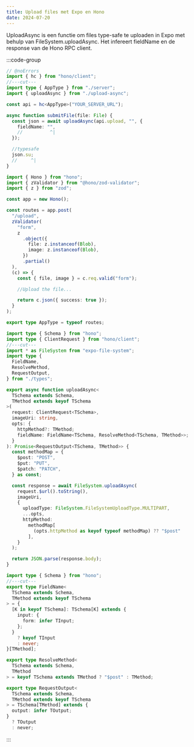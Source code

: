 ```yaml
---
title: Upload files met Expo en Hono
date: 2024-07-20
---
```


UploadAsync is een functie om files type-safe te uploaden in Expo met behulp van FileSystem.uploadAsync. Het infereert fieldName en de response van de Hono RPC client.

:::code-group

```ts [client] filename="client.tsx"
// @noErrors
import { hc } from "hono/client";
//---cut---
import type { AppType } from "./server";
import { uploadAsync } from "./upload-async";

const api = hc<AppType>("YOUR_SERVER_URL");

async function submitFile(file: File) {
  const json = await uploadAsync(api.upload, "", {
    fieldName: "",
    //          ^|
  });

  //typesafe
  json.su;
  //     ^|
}
```

```ts [server] filename="server.ts"
import { Hono } from "hono";
import { zValidator } from "@hono/zod-validator";
import { z } from "zod";

const app = new Hono();

const routes = app.post(
  "/upload",
  zValidator(
    "form",
    z
      .object({
        file: z.instanceof(Blob),
        image: z.instanceof(Blob),
      })
      .partial()
  ),
  (c) => {
    const { file, image } = c.req.valid("form");

    //Upload the file...

    return c.json({ success: true });
  }
);

export type AppType = typeof routes;
```

```ts [upload-async] filename="upload-async.ts"
import type { Schema } from "hono";
import type { ClientRequest } from "hono/client";
//---cut---
import * as FileSystem from "expo-file-system";
import type {
  FieldName,
  ResolveMethod,
  RequestOutput,
} from "./types";

export async function uploadAsync<
  TSchema extends Schema,
  TMethod extends keyof TSchema
>(
  request: ClientRequest<TSchema>,
  imageUri: string,
  opts: {
    httpMethod?: TMethod;
    fieldName: FieldName<TSchema, ResolveMethod<TSchema, TMethod>>;
  }
): Promise<RequestOutput<TSchema, TMethod>> {
  const methodMap = {
    $post: "POST",
    $put: "PUT",
    $patch: "PATCH",
  } as const;

  const response = await FileSystem.uploadAsync(
    request.$url().toString(),
    imageUri,
    {
      uploadType: FileSystem.FileSystemUploadType.MULTIPART,
      ...opts,
      httpMethod:
        methodMap[
          (opts.httpMethod as keyof typeof methodMap) ?? "$post"
        ],
    }
  );

  return JSON.parse(response.body);
}
```

```ts [types] filename="types.ts"
import type { Schema } from "hono";
//---cut---
export type FieldName<
  TSchema extends Schema,
  TMethod extends keyof TSchema
> = {
  [K in keyof TSchema]: TSchema[K] extends {
    input: {
      form: infer TInput;
    };
  }
    ? keyof TInput
    : never;
}[TMethod];

export type ResolveMethod<
  TSchema extends Schema,
  TMethod
> = keyof TSchema extends TMethod ? "$post" : TMethod;

export type RequestOutput<
  TSchema extends Schema,
  TMethod extends keyof TSchema
> = TSchema[TMethod] extends {
  output: infer TOutput;
}
  ? TOutput
  : never;
```

:::
